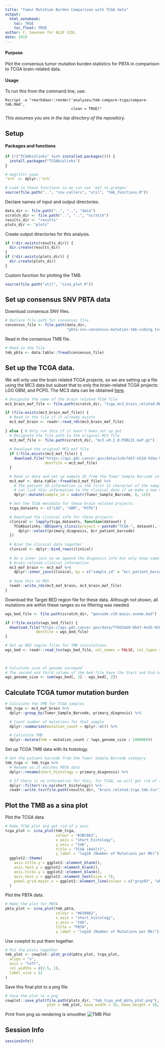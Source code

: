 ```yaml
---
title: "Tumor Mutation Burden Comparison with TCGA data"
output: 
  html_notebook:
    toc: TRUE
    toc_float: TRUE
author: C. Savonen for ALSF CCDL
date: 2019
---
```


#### Purpose

Plot the consensus tumor mutation burden statistics for PBTA in comparison to TCGA brain-related data. 

#### Usage

To run this from the command line, use:
```
Rscript -e "rmarkdown::render('analyses/tmb-compare-tcga/compare-tmb.Rmd', 
                              clean = TRUE)"
```

_This assumes you are in the top directory of the repository._

## Setup

#### Packages and functions

```r
if (!("TCGAbiolinks" %in% installed.packages())) {
  install.packages("TCGAbiolinks")
}

# magrittr pipe
`%>%` <- dplyr::`%>%`

# Load in these functions so we can use `maf_to_granges`
source(file.path("..", "snv-callers", "util", "tmb_functions.R"))
```

Declare names of input and output directories.

```r
data_dir <- file.path("..", "..", "data")
scratch_dir <- file.path("..", "..", "scratch")
results_dir <- "results"
plots_dir <- "plots"
```

Create output directories for this analysis. 

```r
if (!dir.exists(results_dir)) {
  dir.create(results_dir)
}
if (!dir.exists(plots_dir)) {
  dir.create(plots_dir)
}
```

Custom function for plotting the TMB. 

```r
source(file.path("util", "sina_plot.R"))
```

## Set up consensus SNV PBTA data

Download consensus SNV files. 

```r
# Declare file path for consensus file
consensus_file <- file.path(data_dir, 
                            "pbta-snv-consensus-mutation-tmb-coding.tsv")
```

Read in the consensus TMB file. 

```r
# Read in the file
tmb_pbta <- data.table::fread(consensus_file)
```

## Set up the TCGA data. 

We will only use the brain related TCGA projects, so we are setting up a file using the MC3 data but subset 
that to only the brain-related TCGA projects: LGG GBM, and PCPG. 
The MC3 data can be obtained [here](https://gdc.cancer.gov/about-data/publications/mc3-2017). 

```r
# Designate the name of the brain related TCGA file
mc3_brain_maf_file <- file.path(scratch_dir, "tcga_mc3_brain_related.RDS")

if (file.exists(mc3_brain_maf_file)) {
  # Read in the file if it already exists
  mc3_maf_brain <- readr::read_rds(mc3_brain_maf_file)
    
} else { # Only run this if it hasn't been set up yet
  # Designate the file path to the original MC3 file
  mc3_maf_file <- file.path(scratch_dir, "mc3.v0.2.8.PUBLIC.maf.gz")
  
  # Download the original MC3 maf file 
  if (!file.exists(mc3_maf_file)) {
    download.file("https://api.gdc.cancer.gov/data/1c8cfe5f-e52d-41ba-94da-f15ea1337efc", 
                  destfile = mc3_maf_file)
  }

  # Read in data and set up sample ID from the Tumor Sample Barcode info
  mc3_maf <- data.table::fread(mc3_maf_file) %>% 
    # The patient ID information is the first 12 character of the sample ID so we
    # can link this information to the clinical data if we make a new variable from it. 
    dplyr::mutate(sample_id = substr(Tumor_Sample_Barcode, 0, 12))

  # Get the TCGA metadata for these brain related projects.
  tcga_datasets <- c("LGG", "GBM", "PCPG")

  # Download the clinical info for these projects  
  clinical <- lapply(tcga_datasets, function(dataset) {
    TCGAbiolinks::GDCquery_clinic(project = paste0("TCGA-", dataset), type = "clinical") %>%
      dplyr::select(primary_diagnosis, bcr_patient_barcode)
  })
  
  # Bind the clinical data together
  clinical <- dplyr::bind_rows(clinical)
  
  # Do a inner join so we append the diagnosis info but only keep samples that are in the 
  # brain-related clinical information
  mc3_maf_brain <- mc3_maf %>% 
    dplyr::inner_join(clinical, by = c("sample_id" = "bcr_patient_barcode"))
  
  # Save this to RDS
  readr::write_rds(mc3_maf_brain, mc3_brain_maf_file)
}
```

Download the Target BED region file for these data. 
Although not shown, all mutations are within these ranges so no filtering was needed. 

```r
wgs_bed_file <- file.path(scratch_dir, "gencode.v19.basic.exome.bed")

if (!file.exists(wgs_bed_file)) {
  download.file("https://api.gdc.cancer.gov/data/7f0d3ab9-8bef-4e3b-928a-6090caae885b", 
              destfile = wgs_bed_file)
}

# Set up BED region files for TMB calculations
wgs_bed <- readr::read_tsv(wgs_bed_file, col_names = FALSE, col_types = list(readr::col_character(), 
                                                                             readr::col_double(), 
                                                                             readr::col_double()))

# Calculate size of genome surveyed
# The second and third column of the bed file have the Start and End coordinates of the genome window
wgs_genome_size <- sum(wgs_bed[, 3] - wgs_bed[, 2])
```

## Calculate TCGA tumor mutation burden

```r
# Calculate the TMB for TCGA samples
tmb_tcga <- mc3_maf_brain %>%
  dplyr::group_by(Tumor_Sample_Barcode, primary_diagnosis) %>%

  # Count number of mutations for that sample
  dplyr::summarize(mutation_count = dplyr::n()) %>%

  # Calculate TMB
  dplyr::mutate(tmb = mutation_count / (wgs_genome_size / 1000000))
```

Set up TCGA TMB data with its histology. 

```r
# Get the patient barcode from the Tumor Sample Barcode category
tmb_tcga <- tmb_tcga %>%
  # Rename so it matches PBTA data
  dplyr::rename(short_histology = primary_diagnosis) %>%

  # If there is no information for this, for TCGA, we will get rid of these rows
  dplyr::filter(!is.na(short_histology)) %>%
  readr::write_tsv(file.path(results_dir, "brain_related_tcga_tmb.tsv"))
```

## Plot the TMB as a sina plot

Plot the TCGA data. 

```r
# Make TCGA plot and get rid of y axis
tcga_plot <- sina_plot(tmb_tcga, 
                       colour = "#3BC8A2", 
                       x_axis = "short_histology",  
                       y_axis = "tmb",
                       title = "TCGA (Adult)", 
                       y_label = "log10 (Number of Mutations per Mb)") +
  ggplot2::theme(
    axis.title.y = ggplot2::element_blank(),
    axis.text.y = ggplot2::element_blank(),
    axis.ticks.y = ggplot2::element_blank(),
    axis.text.x = ggplot2::element_text(size = 7),
    panel.grid.major.x = ggplot2::element_line(colour = c("gray93", "white"), size = 9)
  )
```

Plot the PBTA data. 

```r
# Make the plot for PBTA
pbta_plot <- sina_plot(tmb_pbta, 
                       colour = "#630882", 
                       x_axis = "short_histology",  
                       y_axis = "tmb",
                       title = "PBTA", 
                       y_label = "log10 (Number of Mutations per Mb)")
```

Use cowplot to put them together. 

```r
# Put the plots together
tmb_plot <- cowplot::plot_grid(pbta_plot, tcga_plot,
  align = "v",
  axis = "left",
  rel_widths = c(2.5, 1),
  label_size = 12
)
```

Save this final plot to a png file.

```r
# Save the plot to a png
cowplot::save_plot(file.path(plots_dir, "tmb_tcga_and_pbta_plot.png"), 
                   plot = tmb_plot, base_width = 35, base_height = 20, unit = "cm")
```

Print from png so rendering is smoother
![TMB Plot](./plots/tmb_tcga_and_pbta_plot.png)

## Session Info

```r
sessionInfo()
```
